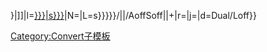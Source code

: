 {{convert/{{{2}}}/AoffSoff|{{{1}}}|{{{3}}}|n=[[{{{t|{{{n}}}}}}|{{{n}}}]]|l=[[{{{t|{{{n}}}}}}|{{{l|{{{n}}}s}}}]]|N={{{n}}}|L={{{l|{{{n}}}s}}}}}/{{convert/{{#ifeq:{{{4}}}|def|{{{o}}}|{{{4}}}}}|{{{1}}}|{{{2}}}/AoffSoff|{{{3}}}|{{{s}}}+{{{b}}}|r={{{r}}}|j={{{j}}}|d=Dual/Loff}}<noinclude>
[[Category:Convert子模板]]
</noinclude>